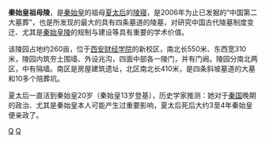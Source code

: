 {{unreferenced|time=2014-9-15}}
'''秦始皇祖母陵'''，是[[秦始皇|秦始皇]]的祖母[[夏姬_(秦孝文王)|夏太后]]的[[陵寝|陵寝]]，是2006年为止已发掘的“中国第二大墓葬”，也是所发现的最大的具有四条墓道的陵墓，对研究中国古代陵墓制度变迁、尤其是[[秦始皇陵|秦始皇陵]]的规制与建设等具有重要的学术价值。

该陵园占地约260亩，位于[[西安财经学院|西安财经学院]]的新校区，南北长550米、东西宽310米，陵园内筑夯土围墙、外设兆沟，四面中部各一陵门，并有门阙。陵园分南北两区，中有隔墙。南区是房屋建筑遗址，北区南北长410米，是四条斜坡墓道的大墓和10多个陪葬坑。 

夏太后一直活到秦始皇20岁（秦始皇13岁登基），历史学家推测：她对于[[秦国|秦国]]晚期的政治、尤其是秦始皇本人可能产生过重要影响，夏太后死后大约3至4年秦始皇便亲政了。

{{China-hist-stub}}

[[Category:西安墓葬|Q]]
[[Category:秦朝皇家陵寝|Q]]